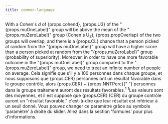 ```yaml
---
title: common-language
---
```



<Typography variant="body1" gutterBottom>
With a Cohen's <em>d</em> of {props.cohend}, {props.U3} of the "{props.muOneLabel}" group will be above the mean of the "{props.muZeroLabel}" group (Cohen's U<sub>3</sub>), {props.propOverlap} of the two groups will overlap, and there is a {props.CL} chance that a person picked at random from the "{props.muOneLabel}" group will have a higher score than a person picked at random from the "{props.muZeroLabel}" group (probability of superiority). Moreover, in order to have one more favorable outcome in the "{props.muOneLabel}" group compared to the "{props.muZeroLabel}" group, we need to treat <IsInfinite value={props.NNT}>an infinite number of</IsInfinite> people on average. Cela signifie que s'il y a 100 personnes dans chaque groupe, et nous supposons que {props.CER} personnes
ont un résultat favorable dans le groupe contrôle, alors {props.CER} + {props.NNTPerc}{" "}
personnes dans le groupe traitement auront des résultats favorables.<sup>1</sup>
</Typography>
<Typography variant="body2" gutterBottom>
<sup>1</sup>Les valeurs sont des moyennes, et il est supposé que {props.CER} (CER)
du groupe contrôle auront un "résultat favorable," c'est-à-dire que leur résultat est
inférieur à un seuil donné. Vous pouvez changer ce paramètre grâce au symbole 'paramètre' à droite 
du slider. Allez dans la section 'formules' pour plus d'informations.
</Typography>
